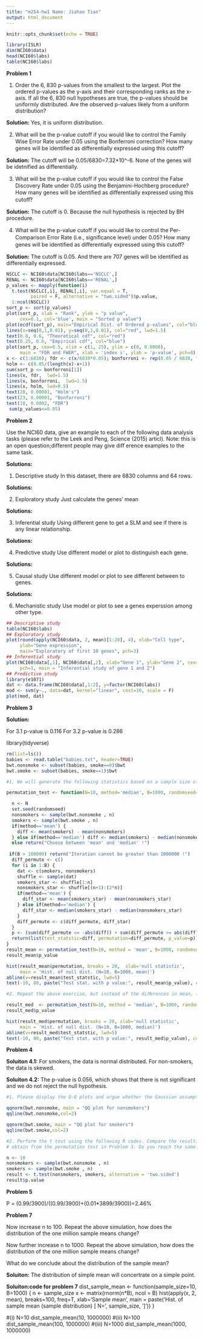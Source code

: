 ```yaml
---
title: "m254-hw1 Name: Jiahao Tian"
output: html_document
---
```


```r
knitr::opts_chunk$set(echo = TRUE)
```


```r
library(ISLR)
dim(NCI60$data)
head(NCI60$labs) 
table(NCI60$labs)
```
**Problem 1**

1. Order the 6, 830 p-values from the smallest to the largest. Plot the ordered p-values as the y-axis and their corresponding ranks as the x-axis. If all the 6, 830 null hypotheses are true, the p-values should be uniformly distributed. Are the observed p-values likely from a uniform distribution?

**Solution:** Yes, it is uniform distribution.

2. What will be the p-value cutoﬀ if you would like to control the Family Wise Error Rate under 0.05 using the Bonferroni correction? How many genes will be identiﬁed as differentially
expressed using this cutoﬀ?

**Solution:** The cutoff will be 0.05/6830=7.32*10^-6. None of the genes will be idetnified as differentially.
 
3. What will be the p-value cutoﬀ if you would like to control the False Discovery Rate under 0.05
 using the Benjamini-Hochberg procedure? How many genes will be identiﬁed as diﬀerentially
 expressed using this cutoﬀ?
 
 **Solution:** The cutoff is 0. Because the null hypothesis is rejected by BH procedure.
 
4. What will be the p-value cutoﬀ if you would like to control the Per-Comparison Error Rate
 (i.e., signiﬁcance level) under 0.05? How many genes will be identiﬁed as diﬀerentially expressed
 using this cutoﬀ?
 
 **Solution:** The cutoff is 0.05. And there are 707 genes will be identified as differentially expressed.

```r
NSCLC <- NCI60$data[NCI60$labs=='NSCLC',] 
RENAL <- NCI60$data[NCI60$labs=='RENAL',] 
p_values <- mapply(function(i) 
  t.test(NSCLC[,i], RENAL[,i], var.equal = T, 
         paired = F, alternative = "two.sided")$p.value, 
  1:ncol(NSCLC))
sort_p <- sort(p_values)
plot(sort_p, xlab = "Rank", ylab = "p value", 
     cex=0.1, col='blue', main = "Sorted p value")
plot(ecdf(sort_p), main="Empirical Dist. of Ordered p-values", col="blue")
lines(x=seq(0,1,0.01), y=seq(0,1,0.01), col="red", lwd=1.5)
text(0.8, 0.6, "Theoretical cdf", col="red")
text(0.25, 0.6, "Empirical cdf", col="blue")
plot(sort_p, cex=0.5, xlim = c(1, 25), ylim = c(0, 0.0008),
     main = "FDR and FWER", xlab = 'index i', ylab = 'p-value', pch=8)
x <- c(1:6830); fdr <- c(x/6830*0.05); bonforroni <- rep(0.05 / 6830, times=length(x));
holm <- c(0.05/(length(x)-x+1))
sum(sort_p <= bonforroni[1])
lines(x, fdr,  lwd=1.5)
lines(x, bonforroni,  lwd=1.5)
lines(x, holm, lwd=0.5)
text(20, 0.00001, "Holm's")
text(23, 0.00001, "Bonforroni")
text(18, 0.0002, "FDR")
 sum(p_values<=0.05)
```
 
**Problem 2**

Use the NCI60 data, give an example to each of the following data analysis tasks (please refer to the Leek and Peng, Science (2015) articl). Note: this is an open question;diﬀerent people may give diﬀ erence examples to the same task.

**Solutions:**

1. Descriptive study
In this dataset, there are 6830 columns and 64 rows.

**Solutions:**

2. Exploratory study
Just calculate the genes' mean

**Solutions:**

3. Inferential study
Using different gene to get a SLM and see if there is any linear relationship.

**Solutions:**

4. Predictive study
Use different model or plot to distinguish each gene.

**Solutions:**

5. Causal study
Use different model or plot to see different between to genes.

**Solutions:**

6. Mechanistic study
Use model or plot to see a genes experssion among other type.

```r
## Descriptive study
table(NCI60$labs)
## Exploratory study
plot(round(apply(NCI60$data, 2, mean)[1:20], 4), xlab="Cell type", 
     ylab="Gene expression", 
     main="Exploratory of first 10 genes", pch=3)
## Inferential study
plot(NCI60$data[,1], NCI60$data[,2], xlab="Gene 1", ylab="Gene 2", cex=0.4, 
     pch=1, main = "Inferential study of gene 1 and 2")
## Predictive study
library(e1071)
dat <- data.frame(NCI60$data[,1:2], y=factor(NCI60$labs))
mod <- svm(y~., data=dat, kernel="linear", cost=10, scale = F)
plot(mod, dat)
```

**Problem 3**

**Solution:** 

For 3.1 p-value is 0.116
For 3.2 p-value is 0.286

library(tidyverse)

```r
rm(list=ls())
babies <- read.table("babies.txt", header=TRUE)
bwt.nonsmoke <- subset(babies, smoke==0)$bwt
bwt.smoke <- subset(babies, smoke==1)$bwt

#1. We will generate the following statistics based on a sample size of 10 and observe the following diﬀerence:

permutation_test <- function(N=10, method='median', B=1000, randomseed=1) {

  n <- N
  set.seed(randomseed)
  nonsmokers <- sample(bwt.nonsmoke , n)
  smokers <- sample(bwt.smoke , n)
  if(method=='mean') {
    diff <- mean(smokers) - mean(nonsmokers)
  } else if(method=='median') diff <- median(smokers) - median(nonsmokers)
  else return("Choose between 'mean' and 'median' !")
  
 if(B > 100000) return("Iteration cannot be greater than 1000000 !")
  diff_permute <- c()
  for (i in 1:B) {
    dat <- c(smokers, nonsmokers)
    shuffle <- sample(dat)
    smokers_star <- shuffle[1:n]
    nonsmokers_star <- shuffle[(n+1):(2*n)]
    if(method=='mean') {
      diff_star <- mean(smokers_star) - mean(nonsmokers_star)
    } else if(method=='median') {
      diff_star <- median(smokers_star) - median(nonsmokers_star)
    }
    diff_permute <- c(diff_permute, diff_star)
  }
  p <- (sum(diff_permute <= -abs(diff)) + sum(diff_permute >= abs(diff))) / B
  return(list(test_statstic=diff, permutation=diff_permute, p_value=p))
}
result_mean <- permutation_test(N=10, method = 'mean', B=1000, randomseed=1)
result_mean$p_value

hist(result_mean$permutation, breaks = 20,  xlab='null statistic',
     main = 'Hist. of null dist. (N=10, B=1000, mean)')
abline(v=result_mean$test_statstic, lwd=5)
text(-10, 80, paste("Test stat. with p value:", result_mean$p_value), cex=1.5)

#2. Repeat the above exercise, but instead of the diﬀerences in mean, consider the diﬀerences in median.

result_med  <- permutation_test(N=10, method = 'median', B=1000, randomseed=1)
result_med$p_value

hist(result_med$permutation, breaks = 20, xlab='null statistic',
     main = 'Hist. of null dist. (N=10, B=1000, median)')
abline(v=result_med$test_statstic, lwd=5)
text(-10, 80, paste("Test stat. with p value:", result_med$p_value), cex=1.5)
```



**Problem 4**

**Soluiton 4.1:**
For smokers, the data is normal distributed.
For non-smokers, the data is skewed.

**Soluiton 4.2:**
The p-value is 0.056, which shows that there is not significant and we do not reject the null hypothesis.


```r
#1. Please display the Q-Q plots and argue whether the Gaussian assumption is reasonable for this data set.

qqnorm(bwt.nonsmoke, main = "QQ plot for nonsmokers")
qqline(bwt.nonsmoke,col=2)

qqnorm(bwt.smoke, main = "QQ plot for smokers")
qqline(bwt.smoke,col=2)

#2. Perform the t test using the following R codes. Compare the resulting p-value with what you
# obtain from the permutation test in Problem 3. Do you reach the same conclusion?

n <- 10
nonsmokers <- sample(bwt.nonsmoke , n)
smokers <- sample(bwt.smoke , n)
result <- t.test(nonsmokers, smokers, alternative = 'two.sided')
result$p.value
```

**Problem 5**

P = (0.99/3900)/((0.99/3900)+(0.01*3899/3900))=2.46%






**Problem 7**

Now increase n to 100. Repeat the above simulation, how does the distribution of the one million sample means change?

Now further increase n to 1000. Repeat the above simulation, how does the distribution of the one million sample means change?

What do we conclude about the distribution of the sample mean?

**Soluiton:** 
The distribution of simple mean will concertrate on a simple point.

**Soluiton:code for problem 7**
dist_sample_mean <- function(sample_size=10, B=1000) {
  n <- sample_size
  x <- matrix(rnorm(n*B), ncol = B)
  hist(apply(x, 2, mean), breaks=100, freq=T, xlab='Sample mean',
       main = paste('Hist. of sample mean (sample distribution) [ N=', sample_size, ']'))
}

#(i) N=10
dist_sample_mean(10, 1000000)
#(ii) N=100
dist_sample_mean(100, 1000000)
#(iii) N=1000
dist_sample_mean(1000, 1000000)


